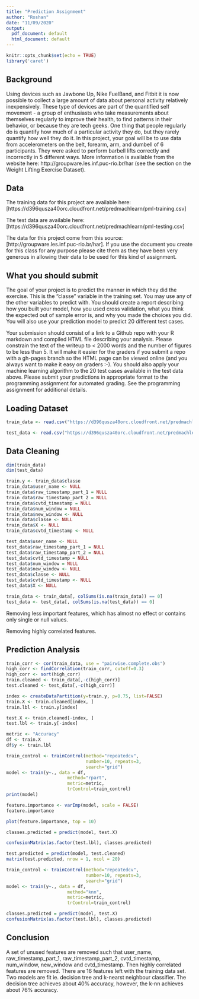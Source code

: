 ```yaml
---
title: "Prediction Assignment"
author: "Roshan"
date: "11/09/2020"
output:
  pdf_document: default
  html_document: default
---
```


```r
knitr::opts_chunk$set(echo = TRUE)
library('caret')
```
## Background

Using devices such as Jawbone Up, Nike FuelBand, and Fitbit it is now possible to collect a large amount of data about personal activity relatively inexpensively. These type of devices are part of the quantified self movement - a group of enthusiasts who take measurements about themselves regularly to improve their health, to find patterns in their behavior, or because they are tech geeks. One thing that people regularly do is quantify how much of a particular activity they do, but they rarely quantify how well they do it. In this project, your goal will be to use data from accelerometers on the belt, forearm, arm, and dumbell of 6 participants. They were asked to perform barbell lifts correctly and incorrectly in 5 different ways. More information is available from the website here: http://groupware.les.inf.puc-rio.br/har (see the section on the Weight Lifting Exercise Dataset).

## Data

The training data for this project are available here: [https://d396qusza40orc.cloudfront.net/predmachlearn/pml-training.csv]

The test data are available here: [https://d396qusza40orc.cloudfront.net/predmachlearn/pml-testing.csv]

The data for this project come from this source: [http://groupware.les.inf.puc-rio.br/har]. If you use the document you create for this class for any purpose please cite them as they have been very generous in allowing their data to be used for this kind of assignment.


## What you should submit
The goal of your project is to predict the manner in which they did the exercise. This is the “classe” variable in the training set. You may use any of the other variables to predict with. You should create a report describing how you built your model, how you used cross validation, what you think the expected out of sample error is, and why you made the choices you did. You will also use your prediction model to predict 20 different test cases.

Your submission should consist of a link to a Github repo with your R markdown and compiled HTML file describing your analysis. Please constrain the text of the writeup to < 2000 words and the number of figures to be less than 5. It will make it easier for the graders if you submit a repo with a gh-pages branch so the HTML page can be viewed online (and you always want to make it easy on graders :-). You should also apply your machine learning algorithm to the 20 test cases available in the test data above. Please submit your predictions in appropriate format to the programming assignment for automated grading. See the programming assignment for additional details.




## Loading Dataset


```r
train_data <- read.csv("https://d396qusza40orc.cloudfront.net/predmachlearn/pml-training.csv", na.strings=c("NA","#DIV/0!", ""))

test_data <- read.csv("https://d396qusza40orc.cloudfront.net/predmachlearn/pml-testing.csv", na.strings=c("NA","#DIV/0!", ""))
```


## Data Cleaning
```r
dim(train_data)
dim(test_data)

train.y <- train_data$classe
train_data$user_name <- NULL
train_data$raw_timestamp_part_1 = NULL
train_data$raw_timestamp_part_2 = NULL
train_data$cvtd_timestamp = NULL
train_data$num_window = NULL
train_data$new_window <- NULL
train_data$classe <- NULL
train_data$X <- NULL
train_data$cvtd_timestamp <- NULL

test_data$user_name <- NULL
test_data$raw_timestamp_part_1 = NULL
test_data$raw_timestamp_part_2 = NULL
test_data$cvtd_timestamp = NULL
test_data$num_window = NULL
test_data$new_window <- NULL
test_data$classe <- NULL
test_data$cvtd_timestamp <- NULL
test_data$X <- NULL

train_data <- train_data[, colSums(is.na(train_data)) == 0]
test_data <- test_data[, colSums(is.na(test_data)) == 0]

```

Removing less important features, which has almost no effect or 
contains only single or null values.

Removing highly correlated features.

## Prediction Analysis


```r
train_corr <- cor(train_data, use = "pairwise.complete.obs")
high_corr <- findCorrelation(train_corr, cutoff=0.3)
high_corr <- sort(high_corr)
train.cleaned <- train_data[,-c(high_corr)]
test.cleaned <- test_data[,-c(high_corr)]
```

```r

index <- createDataPartition(y=train.y, p=0.75, list=FALSE)
train.X <- train.cleaned[index, ]
train.lbl <- train.y[index]

test.X <- train.cleaned[-index, ]
test.lbl <- train.y[-index]

metric <- "Accuracy"
df <- train.X
df$y <- train.lbl

train_control <- trainControl(method="repeatedcv", 
                              number=10, repeats=3, 
                              search="grid")
model <- train(y~., data = df,  
                       method="rpart", 
                       metric=metric, 
                       trControl=train_control)
print(model)
```
```r
feature.importance <- varImp(model, scale = FALSE)
feature.importance
```

```r
plot(feature.importance, top = 10)
```

```r
classes.predicted = predict(model, test.X)
```

```r
confusionMatrix(as.factor(test.lbl), classes.predicted)
```

```r
test.predicted = predict(model, test.cleaned)
matrix(test.predicted, nrow = 1, ncol = 20)
```

```r
train_control <- trainControl(method="repeatedcv", 
                              number=10, repeats=3, 
                              search="grid")
model <- train(y~., data = df,  
                       method="knn", 
                       metric=metric, 
                       trControl=train_control)
```

```r
classes.predicted = predict(model, test.X)
confusionMatrix(as.factor(test.lbl), classes.predicted)
```


## Conclusion
A set of unused features are removed such that user_name, raw_timestamp_part_1,
raw_timestamp_part_2, cvtd_timestamp, num_window, new_window and cvtd_timestamp.
Then highly correlated features are removed. There are 16 features left with 
the training data set. Two models are fit ie. decision tree and k-nearst neighbour
classifier. The decision tree achieves about 40% accuracy, however, the k-nn
achieves about 76% accuracy.

